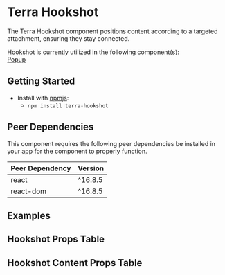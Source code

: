 

<Badge />

# Terra Hookshot

The Terra Hookshot component positions content according to a targeted attachment, ensuring they stay connected.

Hookshot is currently utilized in the following component(s):<br />
[Popup][1]

## Getting Started

- Install with [npmjs](https://www.npmjs.com):
  - `npm install terra-hookshot`

<!-- AUTO-GENERATED-CONTENT:START Peer Dependencies -->
## Peer Dependencies

This component requires the following peer dependencies be installed in your app for the component to properly function.

| Peer Dependency | Version |
|-|-|
| react | ^16.8.5 |
| react-dom | ^16.8.5 |

<!-- AUTO-GENERATED-CONTENT:END -->

[1]: https://engineering.cerner.com/terra-framework/components/terra-popup/popup/popup

## Examples
<HookshotExample title='Window Bound Hookshot' />
<BoundedHookshotExample title='Container Bound Hookshot' />
<CoordsHookshotExample title='Coordinate Targeted Hookshot' />

## Hookshot Props Table 
<HookshotSrc />

## Hookshot Content Props Table 
<HookshotContentSrc />
